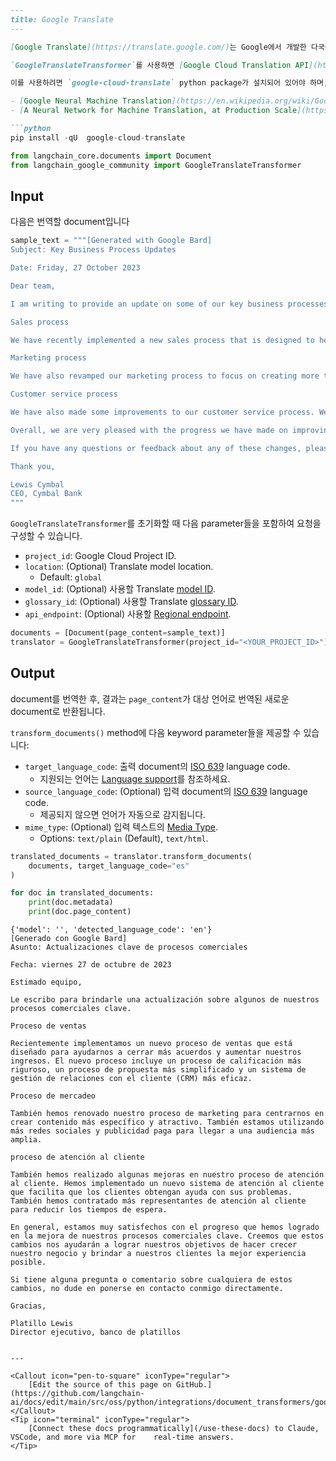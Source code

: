 ```markdown
---
title: Google Translate
---

[Google Translate](https://translate.google.com/)는 Google에서 개발한 다국어 신경망 기계 번역 서비스로, 텍스트, 문서 및 웹사이트를 한 언어에서 다른 언어로 번역합니다.

`GoogleTranslateTransformer`를 사용하면 [Google Cloud Translation API](https://cloud.google.com/translate)로 텍스트와 HTML을 번역할 수 있습니다.

이를 사용하려면 `google-cloud-translate` python package가 설치되어 있어야 하며, [Translation API가 활성화된](https://cloud.google.com/translate/docs/setup) Google Cloud project가 있어야 합니다. 이 transformer는 [Advanced edition (v3)](https://cloud.google.com/translate/docs/intro-to-v3)을 사용합니다.

- [Google Neural Machine Translation](https://en.wikipedia.org/wiki/Google_Neural_Machine_Translation)
- [A Neural Network for Machine Translation, at Production Scale](https://blog.research.google/2016/09/a-neural-network-for-machine.html)

```python
pip install -qU  google-cloud-translate
```

```python
from langchain_core.documents import Document
from langchain_google_community import GoogleTranslateTransformer
```

## Input

다음은 번역할 document입니다

```python
sample_text = """[Generated with Google Bard]
Subject: Key Business Process Updates

Date: Friday, 27 October 2023

Dear team,

I am writing to provide an update on some of our key business processes.

Sales process

We have recently implemented a new sales process that is designed to help us close more deals and grow our revenue. The new process includes a more rigorous qualification process, a more streamlined proposal process, and a more effective customer relationship management (CRM) system.

Marketing process

We have also revamped our marketing process to focus on creating more targeted and engaging content. We are also using more social media and paid advertising to reach a wider audience.

Customer service process

We have also made some improvements to our customer service process. We have implemented a new customer support system that makes it easier for customers to get help with their problems. We have also hired more customer support representatives to reduce wait times.

Overall, we are very pleased with the progress we have made on improving our key business processes. We believe that these changes will help us to achieve our goals of growing our business and providing our customers with the best possible experience.

If you have any questions or feedback about any of these changes, please feel free to contact me directly.

Thank you,

Lewis Cymbal
CEO, Cymbal Bank
"""
```

`GoogleTranslateTransformer`를 초기화할 때 다음 parameter들을 포함하여 요청을 구성할 수 있습니다.

- `project_id`: Google Cloud Project ID.
- `location`: (Optional) Translate model location.
  - Default: `global`
- `model_id`: (Optional) 사용할 Translate [model ID][models].
- `glossary_id`: (Optional) 사용할 Translate [glossary ID][glossaries].
- `api_endpoint`: (Optional) 사용할 [Regional endpoint][endpoints].

[models]: https://cloud.google.com/translate/docs/advanced/translating-text-v3#comparing-models
[glossaries]: https://cloud.google.com/translate/docs/advanced/glossary
[endpoints]: https://cloud.google.com/translate/docs/advanced/endpoints

```python
documents = [Document(page_content=sample_text)]
translator = GoogleTranslateTransformer(project_id="<YOUR_PROJECT_ID>")
```

## Output

document를 번역한 후, 결과는 `page_content`가 대상 언어로 번역된 새로운 document로 반환됩니다.

`transform_documents()` method에 다음 keyword parameter들을 제공할 수 있습니다:

- `target_language_code`: 출력 document의 [ISO 639][iso-639] language code.
  - 지원되는 언어는 [Language support][supported-languages]를 참조하세요.
- `source_language_code`: (Optional) 입력 document의 [ISO 639][iso-639] language code.
  - 제공되지 않으면 언어가 자동으로 감지됩니다.
- `mime_type`: (Optional) 입력 텍스트의 [Media Type][media-type].
  - Options: `text/plain` (Default), `text/html`.

[iso-639]: https://en.wikipedia.org/wiki/ISO_639
[supported-languages]: https://cloud.google.com/translate/docs/languages
[media-type]: https://en.wikipedia.org/wiki/Media_type

```python
translated_documents = translator.transform_documents(
    documents, target_language_code="es"
)
```

```python
for doc in translated_documents:
    print(doc.metadata)
    print(doc.page_content)
```

```output
{'model': '', 'detected_language_code': 'en'}
[Generado con Google Bard]
Asunto: Actualizaciones clave de procesos comerciales

Fecha: viernes 27 de octubre de 2023

Estimado equipo,

Le escribo para brindarle una actualización sobre algunos de nuestros procesos comerciales clave.

Proceso de ventas

Recientemente implementamos un nuevo proceso de ventas que está diseñado para ayudarnos a cerrar más acuerdos y aumentar nuestros ingresos. El nuevo proceso incluye un proceso de calificación más riguroso, un proceso de propuesta más simplificado y un sistema de gestión de relaciones con el cliente (CRM) más eficaz.

Proceso de mercadeo

También hemos renovado nuestro proceso de marketing para centrarnos en crear contenido más específico y atractivo. También estamos utilizando más redes sociales y publicidad paga para llegar a una audiencia más amplia.

proceso de atención al cliente

También hemos realizado algunas mejoras en nuestro proceso de atención al cliente. Hemos implementado un nuevo sistema de atención al cliente que facilita que los clientes obtengan ayuda con sus problemas. También hemos contratado más representantes de atención al cliente para reducir los tiempos de espera.

En general, estamos muy satisfechos con el progreso que hemos logrado en la mejora de nuestros procesos comerciales clave. Creemos que estos cambios nos ayudarán a lograr nuestros objetivos de hacer crecer nuestro negocio y brindar a nuestros clientes la mejor experiencia posible.

Si tiene alguna pregunta o comentario sobre cualquiera de estos cambios, no dude en ponerse en contacto conmigo directamente.

Gracias,

Platillo Lewis
Director ejecutivo, banco de platillos
```
```

---

<Callout icon="pen-to-square" iconType="regular">
    [Edit the source of this page on GitHub.](https://github.com/langchain-ai/docs/edit/main/src/oss/python/integrations/document_transformers/google_translate.mdx)
</Callout>
<Tip icon="terminal" iconType="regular">
    [Connect these docs programmatically](/use-these-docs) to Claude, VSCode, and more via MCP for    real-time answers.
</Tip>
